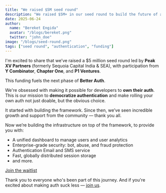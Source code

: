 ```yaml
---
title: "We raised $5M seed round"
description: "We raised $5M+ in our seed round to build the future of authentication"
date: 2025-06-24
author:
  name: "Bereket Engida"
  avatar: "/blogs/bereket.png"
  twitter: "john_doe"
image: "/blogs/seed-round.png"
tags: ["seed round", "authentication", "funding"]
---
```


I'm excited to share that we’ve raised a \$5 million seed round led by **Peak XV Partners** (formerly Sequoia Capital India & SEA), with participation from **Y Combinator**, **Chapter One**, and **P1 Ventures**.

This funding fuels the next phase of **Better Auth**.

We're obsessed with making it possible for developers to **own their auth**. This is our mission to **democratize authentication** and make rolling your own auth not just doable, but the obvious choice.

It started with building the framework. Since then, we’ve seen incredible growth and support from the community — thank you all.

Now we’re building the infrastructure on top of the framework, to provide you with:

* A unified dashboard to manage users and user analytics
* Enterprise-grade security: bot, abuse, and fraud protection
* Authentication Email and SMS service
* Fast, globally distributed session storage
* and more.

[Join the waitlist](https://better-auth.build)

Thank you to everyone who's been part of this journey. And if you're excited about making auth suck less — [join us](https://better-auth.com/jobs).







